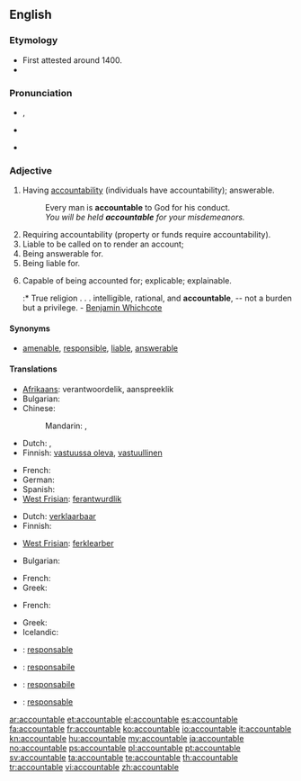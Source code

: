 ==English==

===Etymology===
* First attested around 1400.
* {{suffix|account|able}}

===Pronunciation===
* {{IPA|/ʌˈkaʊntəbl̩/}}, {{X-SAMPA|/V"kaUnt@b@l/}}
* {{a|US}} {{IPA|/ə.ˈkaʊn.tə.bəl/}}
* {{audio|En-us-accountable.ogg|Audio (US)}}

===Adjective===
{{en-adj}}

# Having [[accountability]] (individuals have accountability); answerable.
#: Every man is '''accountable''' to God for his conduct.
#: ''You will be held '''accountable''' for your misdemeanors.''
# Requiring accountability (property or funds require accountability).
# Liable to be called on to render an account;
# Being answerable for.
# Being liable for.
# {{context|rare}} Capable of being accounted for; explicable; explainable.
#:* True religion . . . intelligible, rational, and '''accountable''', -- not a burden but a privilege. - [[w:Benjamin Whichcote|Benjamin Whichcote]]

====Synonyms====
* [[amenable]], [[responsible]], [[liable]], [[answerable]]

====Translations====
{{trans-top|Having accountability}}
* [[Afrikaans]]: verantwoordelik, aanspreeklik
* Bulgarian: {{t|bg|отговорен}}
* Chinese:
*: Mandarin: {{t|zh|有責任的|sc=Hani}}, {{t|zh|有解說義務的|sc=Hani}}
* Dutch: {{t+|nl|verantwoordelijk}}, {{t+|nl|aansprakelijk}}
* Finnish: [[vastuussa oleva]], [[vastuullinen]]
{{trans-mid}}
* French: {{t+|fr|responsable|m|f}}
* German: {{t+|de|verantwortlich}}
* Spanish: {{t|es|responsable}}
* [[West Frisian]]: [[ferantwurdlik]]
{{trans-bottom}}

{{trans-top|Requiring accountability}}
* Dutch: [[verklaarbaar]]
* Finnish: {{t+|fi|vastuullinen}}
{{trans-mid}}
* [[West Frisian]]: [[ferklearber]]
{{trans-bottom}}

{{trans-top|Liable to be called on to render an account}}
* Bulgarian: {{t|bg|подотчетен}}
{{trans-mid}}
* French: {{t|fr|responsable|m|f}}
* Greek: {{t+|el|υπόλογος}}
{{trans-bottom}}

{{trans-top|Capable of being accounted for; explicable}}
* French: {{t|fr|expliquable|m|f}}
{{trans-mid}}
* Greek: {{t|el|ευεξήγητος}}
* Icelandic: {{t|is|skýranlegur|m}}
{{trans-bottom}}

{{trans-top|Items such as airline tickets, whose issue must be recorded by the issuing authority and matched up again after use}}
{{trans-mid}}
{{trans-bottom}}

{{checktrans-top}}
* {{ttbc|ca}}: [[responsable]]
* {{ttbc|ia}}: [[responsabile]]
{{trans-mid}}
* {{ttbc|it}}: [[responsabile]]
* {{ttbc|pt}}: [[responsable]]
{{trans-bottom}}

[[ar:accountable]]
[[et:accountable]]
[[el:accountable]]
[[es:accountable]]
[[fa:accountable]]
[[fr:accountable]]
[[ko:accountable]]
[[io:accountable]]
[[it:accountable]]
[[kn:accountable]]
[[hu:accountable]]
[[my:accountable]]
[[ja:accountable]]
[[no:accountable]]
[[ps:accountable]]
[[pl:accountable]]
[[pt:accountable]]
[[sv:accountable]]
[[ta:accountable]]
[[te:accountable]]
[[th:accountable]]
[[tr:accountable]]
[[vi:accountable]]
[[zh:accountable]]